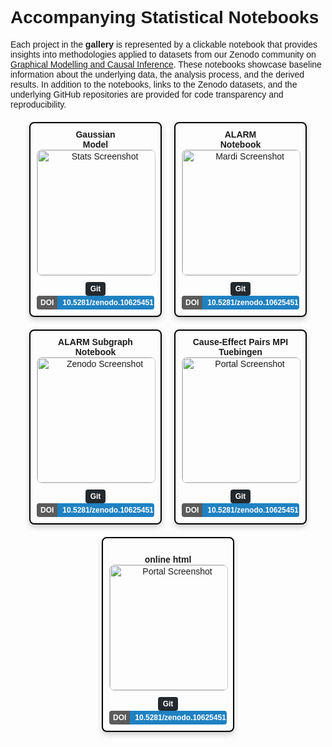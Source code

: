 # Accompanying Statistical Notebooks

Each project in the **gallery** is represented by a clickable notebook that provides insights into methodologies applied to datasets from our Zenodo community on [Graphical Modelling and Causal Inference](https://zenodo.org/communities/mardigmci/records?q=&l=list&p=1&s=10). These notebooks showcase baseline information about the underlying data, the analysis process, and the derived results. In addition to the notebooks, links to the Zenodo datasets, and the underlying GitHub repositories are provided for code transparency and reproducibility.

```{=html}
<head>
<meta charset="UTF-8">
<meta name="viewport" content="width=device-width, initial-scale=1.0">
<title>Gallery with Links</title>
<style>
body {
  font-family: Arial, sans-serif;
  text-align: left;
}
p {
  text-align: left; /* Change text alignment to left */
  max-width: 800px; /* Restrict paragraph width for readability */
  margin: 0 auto; /* Center the paragraph block */
}
.gallery-container {
  display: flex;
  flex-wrap: wrap;
  justify-content: center;
  gap: 20px; /* Spacing between gallery items */
  max-width: 100%;
  padding: 20px;
}
.gallery-item {
  text-align: center;
  max-width: 250px;
  width: calc(50% - 20px);
  box-sizing: border-box;
  border: 2px solid black; /* Black border around each item */
  border-radius: 8px; /* Rounded corners */
  box-shadow: 0 4px 8px rgba(0, 0, 0, 0.2); /* Small shadow to give a 3D effect */
  padding: 10px; /* Padding inside the item */
  transition: box-shadow 0.3s ease-in-out; /* Smooth transition for shadow when hovered */
}
.gallery-item img {
  width: 200px;
  height: 200px;
  object-fit: contain;
  border: 1px solid #ccc;
  border-radius: 8px;
}
.gallery-item:hover {
  box-shadow: 0 8px 16px rgba(0, 0, 0, 0.3); /* Darker shadow when hovered */
}
.button-container {
  display: flex;
  justify-content: center;
  gap: 10px; /* Space between buttons */
  margin-top: 10px;
}
.button {
  padding: 8px 15px;
  text-align: center;
  font-size: 14px;
  font-weight: bold;
  border-radius: 5px;
  cursor: pointer;
  color: white;
  text-decoration: none; /* Remove underline */
}
.button.git {
  background-color: #24292e; /* GitHub button color */
  font-family: Arial, sans-serif;
  font-size: 12px;
  font-weight: bold;
  color: white;
  padding: 4px 8px;
  border-radius: 4px;
  text-decoration: none;
}
        .button.zenodo {
            background-color: #2f6fa7; /* Zenodo button color */
            font-family: Arial, sans-serif;
            font-size: 12px;
            font-weight: bold;
            color: white;
            padding: 4px 8px;
            border-radius: 4px;
            text-decoration: none;
        }
        .doi-badge {
        display: inline-flex;
        align-items: center;
        font-family: Arial, sans-serif;
        font-size: 12px;
        font-weight: bold;
        text-decoration: none;
        border-radius: 4px;
        overflow: hidden;
        max-width: 100%; /* Prevents it from overflowing */
        white-space: nowrap; /* Ensures it stays in one line */
    }
    .doi-label {
        background-color: #5b5b5b;
        color: white;
        padding: 4px 6px;
    }
    .doi-link {
        background-color: #1F81C2;
        color: white;
        padding: 4px 8px;
    }

        .button:hover {
            opacity: 0.9;
        }
    </style>
</head>
<body>
    <div class="gallery-container">
        <!-- First Item -->
        <div class="gallery-item">
            <strong> Gaussian <br> Model</strong>
            <a href="gallery/notebook1.qmd">
                <img src="/images/R_GaussianLinear.png" alt="Stats Screenshot">
            </a>
            <div class="button-container">
                <a href="https://github.com/MaRDI4NFDI/StMaRDI/tree/main" class="button git">Git                 </a>
            </div>
            <a href="https://doi.org/10.5281/zenodo.10625451" class="doi-badge">
              <span class="doi-label">DOI</span>
              <span class="doi-link">10.5281/zenodo.10625451</span>
            </a>
        </div>
        <!-- Second Item -->
        <div class="gallery-item">
            <strong>ALARM <br> Notebook</strong>
            <a href="gallery/notebook2.qmd">
                <img src="/images/ALARM_Notebook.png" alt="Mardi Screenshot">
            </a>
            <div class="button-container">
                <a href="https://github.com/MaRDI4NFDI/StMaRDI/blob/main/notebook_01_alarm_publish.Rmd" class="button git">Git</a>
            </div>
            <a href="https://doi.org/10.5281/zenodo.10625451" class="doi-badge">
              <span class="doi-label">DOI</span>
              <span class="doi-link">10.5281/zenodo.10625451</span>
            </a>
        </div>
        <!-- Third Item -->
        <div class="gallery-item">
            <strong>ALARM Subgraph Notebook</strong>
            <a href="gallery/notebook3.qmd">
                <img src="/images/ALARM_Subgraph_Notebook.png" alt="Zenodo Screenshot">
            </a>
            <div class="button-container">
                <a href="https://github.com/MaRDI4NFDI/StMaRDI/blob/main/notebook_02_subgraph_selection_evaluation_publish.Rmd" class="button git">Git</a>
            </div>
            <a href="https://doi.org/10.5281/zenodo.10625451" class="doi-badge">
              <span class="doi-label">DOI</span>
              <span class="doi-link">10.5281/zenodo.10625451</span>
            </a>
        </div>
        <!-- Fourth Item -->
        <div class="gallery-item">
            <strong>Cause-Effect Pairs MPI Tuebingen</strong>
            <a href="gallery/notebook4.qmd">
                <img src="/images/Cause_Effect_Tuebingen.png" alt="Portal Screenshot">
            </a>
            <div class="button-container">
                <a href="https://github.com/MaRDI4NFDI/StMaRDI/blob/main/notebook_04_causal_benchmarking_prelim.Rmd" class="button git">Git</a>
            </div>
            <a href="https://doi.org/10.5281/zenodo.10625451" class="doi-badge">
              <span class="doi-label">DOI</span>
              <span class="doi-link">10.5281/zenodo.10625451</span>
            </a>
        </div>
        <!-- Fifth Item -->
        <div class="gallery-item">
            <strong><br>online html</strong>
            <a href="gallery/notebook5.qmd">
                <img src="/images/online_html.png" alt="Portal Screenshot">
            </a>
            <div class="button-container">
                <a href="https://github.com/MaRDI4NFDI/StMaRDI/blob/main/website/GMCI_MaRDI/gallery/remote_notebook2.html" class="button git">Git</a>
            </div>
            <a href="https://doi.org/10.5281/zenodo.10625451" class="doi-badge">
              <span class="doi-label">DOI</span>
              <span class="doi-link">10.5281/zenodo.10625451</span>
            </a>
        </div>
    </div>
</body>
```
